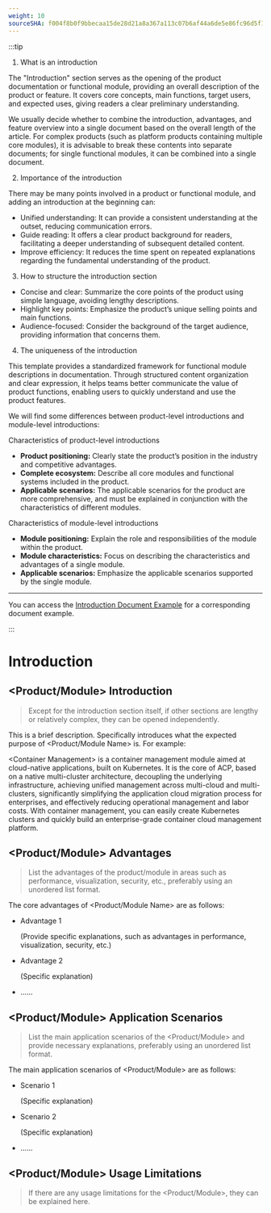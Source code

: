 ```yaml
---
weight: 10
sourceSHA: f004f8b0f9bbecaa15de28d21a8a367a113c07b6af44a6de5e86fc96d5f13741
---
```


:::tip

1. What is an introduction

The "Introduction" section serves as the opening of the product documentation or functional module, providing an overall description of the product or feature. It covers core concepts, main functions, target users, and expected uses, giving readers a clear preliminary understanding.

We usually decide whether to combine the introduction, advantages, and feature overview into a single document based on the overall length of the article. For complex products (such as platform products containing multiple core modules), it is advisable to break these contents into separate documents; for single functional modules, it can be combined into a single document.

2. Importance of the introduction

There may be many points involved in a product or functional module, and adding an introduction at the beginning can:

- Unified understanding: It can provide a consistent understanding at the outset, reducing communication errors.
- Guide reading: It offers a clear product background for readers, facilitating a deeper understanding of subsequent detailed content.
- Improve efficiency: It reduces the time spent on repeated explanations regarding the fundamental understanding of the product.

3. How to structure the introduction section

- Concise and clear: Summarize the core points of the product using simple language, avoiding lengthy descriptions.
- Highlight key points: Emphasize the product’s unique selling points and main functions.
- Audience-focused: Consider the background of the target audience, providing information that concerns them.

4. The uniqueness of the introduction

This template provides a standardized framework for functional module descriptions in documentation. Through structured content organization and clear expression, it helps teams better communicate the value of product functions, enabling users to quickly understand and use the product features.

We will find some differences between product-level introductions and module-level introductions:

Characteristics of product-level introductions

- **Product positioning:** Clearly state the product’s position in the industry and competitive advantages.
- **Complete ecosystem:** Describe all core modules and functional systems included in the product.
- **Applicable scenarios:** The applicable scenarios for the product are more comprehensive, and must be explained in conjunction with the characteristics of different modules.

Characteristics of module-level introductions

- **Module positioning:** Explain the role and responsibilities of the module within the product.
- **Module characteristics:** Focus on describing the characteristics and advantages of a single module.
- **Applicable scenarios:** Emphasize the applicable scenarios supported by the single module.

---

You can access the [Introduction Document Example](https://product-doc-guide.alauda.cn/template/intro/example.html) for a corresponding document example.

:::

# Introduction

## \<Product/Module> Introduction

> Except for the introduction section itself, if other sections are lengthy or relatively complex, they can be opened independently.

This is a brief description. Specifically introduces what the expected purpose of \<Product/Module Name> is. For example:

\<Container Management> is a container management module aimed at cloud-native applications, built on Kubernetes. It is the core of ACP, based on a native multi-cluster architecture, decoupling the underlying infrastructure, achieving unified management across multi-cloud and multi-clusters, significantly simplifying the application cloud migration process for enterprises, and effectively reducing operational management and labor costs. With container management, you can easily create Kubernetes clusters and quickly build an enterprise-grade container cloud management platform.

## \<Product/Module> Advantages

> List the advantages of the product/module in areas such as performance, visualization, security, etc., preferably using an unordered list format.

The core advantages of \<Product/Module Name> are as follows:

- Advantage 1

  (Provide specific explanations, such as advantages in performance, visualization, security, etc.)

- Advantage 2

  (Specific explanation)

- ......

## \<Product/Module> Application Scenarios

> List the main application scenarios of the \<Product/Module> and provide necessary explanations, preferably using an unordered list format.

The main application scenarios of \<Product/Module> are as follows:

- Scenario 1

  (Specific explanation)

- Scenario 2

  (Specific explanation)

- ......

## \<Product/Module> Usage Limitations

> If there are any usage limitations for the \<Product/Module>, they can be explained here.
